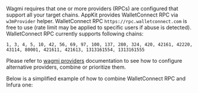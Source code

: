 Wagmi requires that one or more providers (RPCs) are configured that support all your target chains. AppKit provides WalletConnect RPC via `w3mProvider` helper.
WalletConnect RPC `https://rpc.walletconnect.com` is free to use (rate limit may be applied to specific users if abuse is detected). WalletConnect RPC currently supports following chains:

```
1, 3, 4, 5, 10, 42, 56, 69, 97, 100, 137, 280, 324, 420, 42161, 42220, 43114, 80001, 421611, 421613, 1313161554, 1313161555
```

Please refer to [wagmi providers](https://wagmi.sh/react/providers/configuring-chains) documentation to see how to configure alternative providers, combine or prioritize them.

Below is a simplified example of how to combine WalletConnect RPC and Infura one:
